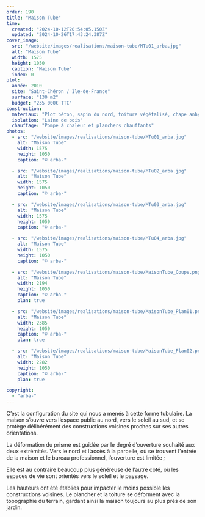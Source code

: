 ```yaml
---
order: 190
title: "Maison Tube"
time:
  created: "2024-10-12T20:54:05.150Z"
  updated: "2024-10-26T17:43:24.387Z"
cover_image:
  src: "/website/images/realisations/maison-tube/MTu01_arba.jpg"
  alt: "Maison Tube"
  width: 1575
  height: 1050
  caption: "Maison Tube"
  index: 0
plot:
  année: 2010
  site: "Saint-Chéron / Ile-de-France"
  surface: "130 m2"
  budget: "235 000€ TTC"
construction:
  materiaux: "Plot béton, sapin du nord, toiture végétalisé, chape anhydrite"
  isolation: "Laine de bois"
  chauffage: "Pompe à chaleur et planchers chauffants"
photos:
  - src: "/website/images/realisations/maison-tube/MTu01_arba.jpg"
    alt: "Maison Tube"
    width: 1575
    height: 1050
    caption: "© arba-"

  - src: "/website/images/realisations/maison-tube/MTu02_arba.jpg"
    alt: "Maison Tube"
    width: 1575
    height: 1050
    caption: "© arba-"

  - src: "/website/images/realisations/maison-tube/MTu03_arba.jpg"
    alt: "Maison Tube"
    width: 1575
    height: 1050
    caption: "© arba-"

  - src: "/website/images/realisations/maison-tube/MTu04_arba.jpg"
    alt: "Maison Tube"
    width: 1575
    height: 1050
    caption: "© arba-"

  - src: "/website/images/realisations/maison-tube/MaisonTube_Coupe.png"
    alt: "Maison Tube"
    width: 2194
    height: 1050
    caption: "© arba-"
    plan: true

  - src: "/website/images/realisations/maison-tube/MaisonTube_Plan01.png"
    alt: "Maison Tube"
    width: 2385
    height: 1050
    caption: "© arba-"
    plan: true

  - src: "/website/images/realisations/maison-tube/MaisonTube_Plan02.png"
    alt: "Maison Tube"
    width: 2282
    height: 1050
    caption: "© arba-"
    plan: true

copyright:
  - "arba-"
---
```


C’est la configuration du site qui nous a menés à cette forme tubulaire. La maison s’ouvre vers l’espace public au nord, vers le soleil au sud, et se protège délibérément des constructions voisines proches sur ses autres orientations.

La déformation du prisme est guidée par le degré d’ouverture souhaité aux deux extrémités.
Vers le nord et l’accès à la parcelle, où se trouvent l’entrée de la maison et le bureau professionnel, l’ouverture est limitée ;

Elle est au contraire beaucoup plus généreuse de l’autre côté, où les espaces de vie sont orientés vers le soleil et le paysage.

Les hauteurs ont été établies pour impacter le moins possible les constructions voisines. Le plancher et la toiture se déforment avec la topographie du terrain, gardant ainsi la maison toujours au plus près de son jardin.
